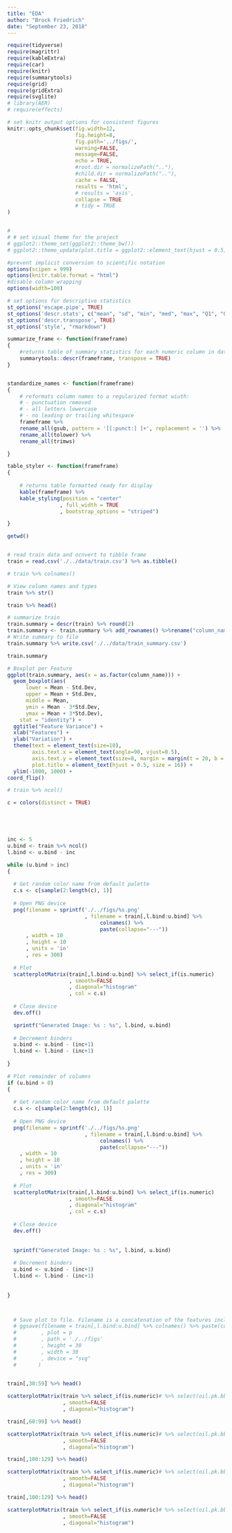 ```yaml
---
title: "EDA"
author: "Brock Friedrich"
date: "September 23, 2018"
---
```


```r
require(tidyverse)
require(magrittr)
require(kableExtra)
require(car)
require(knitr)
require(summarytools)
require(grid)
require(gridExtra)
require(svglite)
# library(AER)
# require(effects)

# set knitr output options for consistent figures
knitr::opts_chunk$set(fig.width=12,
                      fig.height=8,
                      fig.path='../figs/',
                      warning=FALSE,
                      message=FALSE,
                      echo = TRUE,
                      #root.dir = normalizePath(".."),
                      #child.dir = normalizePath(".."),
                      cache = FALSE,
                      results = 'html',
                      # results = 'asis',
                      collapse = TRUE
                      # tidy = TRUE
)


# 
# # set visual theme for the project
# ggplot2::theme_set(ggplot2::theme_bw())
# ggplot2::theme_update(plot.title = ggplot2::element_text(hjust = 0.5))

#prevent implicit conversion to scientific notation
options(scipen = 999)
options(knitr.table.format = "html")
#disable column wrapping
options(width=100) 

# set options for descriptive statistics
st_options('escape.pipe', TRUE)
st_options('descr.stats', c("mean", "sd", "min", "med", "max", "Q1", "Q3", "N.Valid", "pct.valid", "iqr", "skewness", "kurtosis"))
st_options('descr.transpose', TRUE)
st_options('style', "rmarkdown")


```


```r


summarize_frame <- function(frameframe)
{
    #returns table of summary statistics for each numeric column in dataframe
    summarytools::descr(frameframe, transpose = TRUE)
}


standardize_names <- function(frameframe) 
{  
    # reformats column names to a regularized format wiuth:
    # - punctuation removed
    # - all letters lowercase
    # - no leading or trailing whitespace
    frameframe %>% 
    rename_all(gsub, pattern = '[[:punct:] ]+', replacement = '') %>%
    rename_all(tolower) %>%
    rename_all(trimws)

}

table_styler <- function(frameframe)
{
  
    # returns table formatted ready for display
    kable(frameframe) %>%
    kable_styling(position = "center"
                 , full_width = TRUE
                 , bootstrap_options = "striped")

}

```




```r

getwd()


# read train data and ocnvert to tibble frame
train = read.csv('./../data/train.csv') %>% as.tibble()

# train %>% colnames()

# View column names and types
train %>% str()

train %>% head()
```



```r

# summarize train
train.summary = descr(train) %>% round(2)
train.summary <- train.summary %>% add_rownames() %>%rename("column_name" = 1)
# Write summary to file
train.summary %>% write.csv('./../data/train_summary.csv')
```


```r



train.summary

```



```r


# Boxplot per Feature
ggplot(train.summary, aes(x = as.factor(column_name))) +
  geom_boxplot(aes(
      lower = Mean - Std.Dev, 
      upper = Mean + Std.Dev, 
      middle = Mean, 
      ymin = Mean - 3*Std.Dev, 
      ymax = Mean + 3*Std.Dev),
    stat = "identity") +
  ggtitle("Feature Variance") +
  xlab("Features") +
  ylab("Variation") +
  theme(text = element_text(size=10),
        axis.text.x = element_text(angle=90, vjust=0.5),
        axis.text.y = element_text(size=8, margin = margin(t = 20, b = 20, l = 20)),
        plot.title = element_text(hjust = 0.5, size = 16)) +
  ylim(-1000, 1000) +
coord_flip()
```



```r

# train %>% ncol()

c = colors(distinct = TRUE)





inc <- 5
u.bind <- train %>% ncol()
l.bind <- u.bind - inc

while (u.bind > inc)
{
  
  # Get random color name from default palette 
  c.s <- c[sample(2:length(c), 1)]
  
  # Open PNG device
  png(filename = sprintf('./../figs/%s.png'
                         , filename = train[,l.bind:u.bind] %>% 
                              colnames() %>% 
                              paste(collapse="---"))
      , width = 10
      , height = 10
      , units = 'in'
      , res = 300)
  
  # Plot 
  scatterplotMatrix(train[,l.bind:u.bind] %>% select_if(is.numeric)
                    , smooth=FALSE
                    , diagonal="histogram"
                    , col = c.s) 
  
  # Close device
  dev.off()

  sprintf("Generated Image: %s : %s", l.bind, u.bind)
  
  # Decrement binders
  u.bind <- u.bind - (inc+1)
  l.bind <- l.bind - (inc+1)
  
}

# Plot remainder of columns
if (u.bind > 0)
{
  
  # Get random color name from default palette 
  c.s <- c[sample(2:length(c), 1)]
  
  # Open PNG device
  png(filename = sprintf('./../figs/%s.png'
                         , filename = train[,l.bind:u.bind] %>% 
                              colnames() %>% 
                              paste(collapse="---"))
    , width = 10
    , height = 10
    , units = 'in'
    , res = 300)
  
  # Plot 
  scatterplotMatrix(train[,l.bind:u.bind] %>% select_if(is.numeric)
                    , smooth=FALSE
                    , diagonal="histogram"
                    , col = c.s) 
  
  # Close device
  dev.off()
  
  
  sprintf("Generated Image: %s : %s", l.bind, u.bind)
  
  # Decrement binders
  u.bind <- u.bind - (inc+1)
  l.bind <- l.bind - (inc+1)  
  
  
}



  # Save plot to file. Filename is a concatenation of the features included in the plot
  # ggsave(filename = train[,l.bind:u.bind] %>% colnames() %>% paste(collapse="---")
  #        , plot = p
  #        , path = './../figs'
  #        , height = 30
  #        , width = 30
  #        , device = "svg"
  #       )
  

```


```r
train[,30:59] %>% head()

scatterplotMatrix(train %>% select_if(is.numeric)# %>% select(oil.pk.bbl, frac.size, formavg)
                  , smooth=FALSE
                  , diagonal="histogram")
```

```r
train[,60:99] %>% head()

scatterplotMatrix(train %>% select_if(is.numeric)# %>% select(oil.pk.bbl, frac.size, formavg)
                  , smooth=FALSE
                  , diagonal="histogram")
```

```r
train[,100:129] %>% head()

scatterplotMatrix(train %>% select_if(is.numeric)# %>% select(oil.pk.bbl, frac.size, formavg)
                  , smooth=FALSE
                  , diagonal="histogram")
```

```r
train[,100:129] %>% head()

scatterplotMatrix(train %>% select_if(is.numeric)# %>% select(oil.pk.bbl, frac.size, formavg)
                  , smooth=FALSE
                  , diagonal="histogram")
```

```r

```







